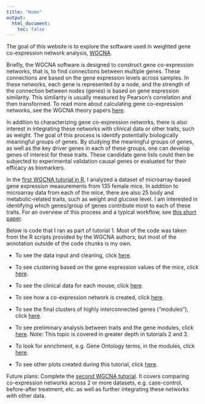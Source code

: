 ```yaml
---
title: "Home"
output:
  html_document:
    toc: false
---
```


The goal of this website is to explore the software used in weighted gene co-expression network analysis, [WGCNA](https://labs.genetics.ucla.edu/horvath/CoexpressionNetwork/). 

Briefly, the WGCNA software is designed to construct gene co-expression networks, that is, to find connections between multiple genes. These connections are based on the gene expression levels across samples. In these networks, each gene is represented by a node, and the strength of the connection between nodes (genes) is based on gene expression similarity. This similarity is usually measured by Pearson's correlation and then transformed. To read more about calculating gene co-expression networks, see the WGCNA theory papers [here](https://labs.genetics.ucla.edu/horvath/CoexpressionNetwork/). 

In addition to characterizing gene co-expression networks, there is also interest in integrating these networks with clinical data or other traits, such as weight. The goal of this process is identify potentially biologically meaningful groups of genes. By studying the meaningful groups of genes, as well as the key driver genes in each of these groups, one can develop genes of interest for these traits. These candidate gene lists could then be subjected to experimental validation causal genes or evaluated for their efficacy as biomarkers.

In the [first WGCNA tutorial in R](https://labs.genetics.ucla.edu/horvath/CoexpressionNetwork/Rpackages/WGCNA/Tutorials/), I analyzed a dataset of microarray-based gene expression measurements from 135 female mice. In addition to microarray data from each of the mice, there are also 25 body and metabolic-related traits, such as weight and glucose level. I am interested in identifying which genes/group of genes contribute most to each of these traits. For an overview of this process and a typical workflow, see [this short paper](https://labs.genetics.ucla.edu/horvath/CoexpressionNetwork/Rpackages/WGCNA/Tutorials/Simulated-00-Background.pdf). 

Below is code that I ran as part of tutorial 1. Most of the code was taken from the R scripts provided by the WGCNA authors, but most of the annotation outside of the code chunks is my own. 

* To see the data input and cleaning, click [here](https://lauren-blake.github.io/Explore_WGCNA/Tutorial_1.html).

* To see clustering based on the gene expression values of the mice, click [here](https://lauren-blake.github.io/Explore_WGCNA/Tutorial_1.html#sample_clustering).

* To see the clinical data for each mouse, click [here](https://lauren-blake.github.io/Explore_WGCNA/Tutorial_1.html#add_the_clinical_data). 

* To see how a co-expression network is created, click [here](https://lauren-blake.github.io/Explore_WGCNA/Tutorial_1.html#gene_expression_network_construction_and_module_detection).

* To see the final clusters of highly interconnected genes ("modules"), click [here](https://lauren-blake.github.io/Explore_WGCNA/Tutorial_1.html#cluster_and_merge_modules_based_on_eigengenes).

* To see preliminary analysis between traits and the gene modules, click [here](https://lauren-blake.github.io/Explore_WGCNA/Tutorial_1.html#begin_to_study_relationships_between_traits_and_modules). Note: This topic is covered in greater depth in tutorials 2 and 3. 

* To look for enrichment, e.g. Gene Ontology terms, in the modules, click [here](https://lauren-blake.github.io/Explore_WGCNA/Tutorial_1.html#integrate_the_network_analysis_with_functional_enrichment).

* To see other plots created during this tutorial, click [here](https://lauren-blake.github.io/Explore_WGCNA/Tutorial_1.html#additional_visualizations).

Future plans: Complete the [second WGCNA tutorial](https://labs.genetics.ucla.edu/horvath/CoexpressionNetwork/Rpackages/WGCNA/Tutorials/). It covers comparing co-expression networks across 2 or more datasets, e.g. case-control, before-after treatment, etc. as well as further integrating these networks with other data. 

